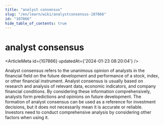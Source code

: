 ```yaml
---
title: "analyst consensus"
slug: "/en/learn/wiki/analystconsensus-107866"
id: "107866"
hide_table_of_contents: true
---
```



<Breadcrumbs current="analyst consensus" />

# analyst consensus

<ArticleMeta id={107866} updatedAt={'2024-01-23 08:20:04'} />
<div className='border-solid border-b border-t-0 my-4 border-[var(--ifm-color-gray-300)]' />

Analyst consensus refers to the unanimous opinion of analysts in the financial field on the future development and performance of a stock, index, or other financial instrument. Analyst consensus is usually based on research and analysis of relevant data, economic indicators, and company financial conditions. By considering these information comprehensively, analysts form predictions and opinions on future development. The formation of analyst consensus can be used as a reference for investment decisions, but it does not necessarily mean it is accurate or reliable. Investors need to conduct comprehensive analysis by considering other factors when using it.
